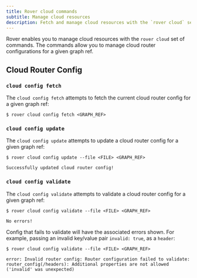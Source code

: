 ```yaml
---
title: Rover cloud commands
subtitle: Manage cloud resources
description: Fetch and manage cloud resources with the `rover cloud` set of commands.
---
```


Rover enables you to manage cloud resources with the `rover cloud` set of commands. The commands allow you to manage cloud router configurations for a given graph ref.

## Cloud Router Config

### `cloud config fetch`

The `cloud config fetch` attempts to fetch the current cloud router config for a given graph ref:

```
$ rover cloud config fetch <GRAPH_REF>
```

### `cloud config update`


The `cloud config update` attempts to update a cloud router config for a given graph ref:

```
$ rover cloud config update --file <FILE> <GRAPH_REF>

Successfully updated cloud router config!
```

### `cloud config validate`

The `cloud config validate` attempts to validate a cloud router config for a given graph ref:

```
$ rover cloud config validate --file <FILE> <GRAPH_REF>

No errors!
```

Config that fails to validate will have the associated errors shown. For example, passing an invalid key/value pair `invalid: true`, as a `header`:
```
$ rover cloud config validate --file <FILE> <GRAPH_REF>

error: Invalid router config: Router configuration failed to validate: router_config(/headers): Additional properties are not allowed ('invalid' was unexpected)
```
